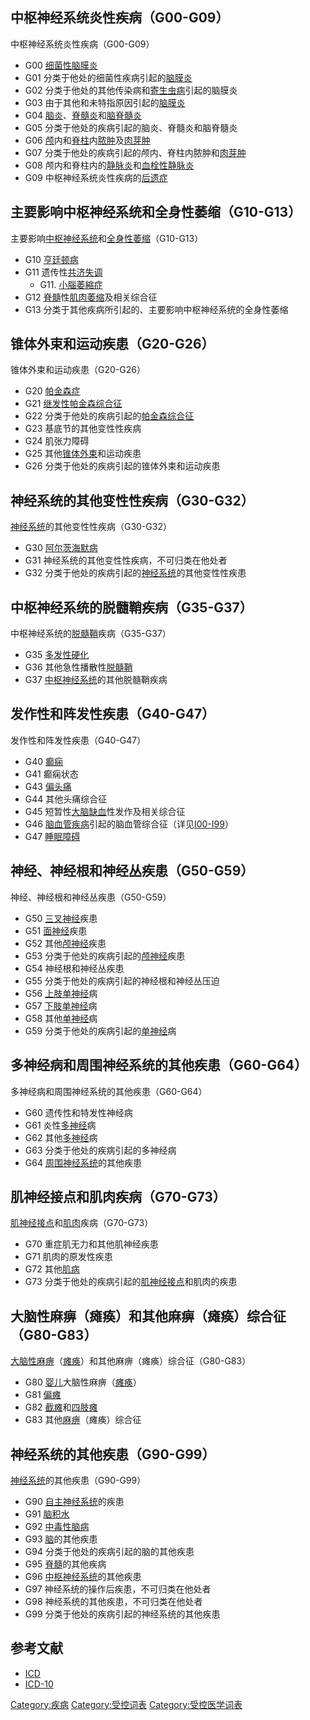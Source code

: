 {{ICD-10A}}

== 中枢神经系统炎性疾病（G00-G09） ==
中枢神经系统炎性疾病（G00-G09）
* G00 [[细菌性脑膜炎|细菌性脑膜炎]]
* G01 分类于他处的细菌性疾病引起的[[脑膜炎|脑膜炎]]
* G02 分类于他处的其他传染病和[[寄生虫病|寄生虫病]]引起的脑膜炎
* G03 由于其他和未特指原因引起的[[脑膜炎|脑膜炎]]
* G04 [[脑炎|脑炎]]、[[脊髓炎|脊髓炎]]和[[脑脊髓炎|脑脊髓炎]]
* G05 分类于他处的疾病引起的脑炎、脊髓炎和脑脊髓炎
* G06 [[颅|颅]]内和[[脊柱|脊柱]]内[[脓肿|脓肿]]及[[肉芽肿|肉芽肿]]
* G07 分类于他处的疾病引起的颅内、脊柱内脓肿和[[肉芽肿|肉芽肿]]
* G08 颅内和脊柱内的[[静脉炎|静脉炎]]和[[血栓性静脉炎|血栓性静脉炎]]
* G09 中枢神经系统炎性疾病的[[后遗症|后遗症]]

== 主要影响中枢神经系统和全身性萎缩（G10-G13） ==
主要影响[[中枢神经系统|中枢神经系统]]和[[全身性萎缩|全身性萎缩]]（G10-G13）
* G10 [[亨廷顿病|亨廷顿病]]
* G11 遗传性[[共济失调|共济失调]]
** G11. [[小腦萎縮症|小腦萎縮症]]
* G12 [[脊髓|脊髓]]性[[肌肉萎缩|肌肉萎缩]]及相关综合征
* G13 分类于其他疾病所引起的、主要影响中枢神经系统的全身性萎缩

== 锥体外束和运动疾患（G20-G26） ==
锥体外束和运动疾患（G20-G26）
* G20 [[帕金森症|帕金森症]]
* G21 [[继发性|继发性]][[帕金森综合征|帕金森综合征]]
* G22 分类于他处的疾病引起的[[帕金森综合征|帕金森综合征]]
* G23 基底节的其他变性性疾病
* G24 肌张力障碍
* G25 其他[[锥体外束|锥体外束]]和运动疾患
* G26 分类于他处的疾病引起的锥体外束和运动疾患

== 神经系统的其他变性性疾病（G30-G32） ==
[[神经系统|神经系统]]的其他变性性疾病（G30-G32）
* G30 [[阿尔茨海默病|阿尔茨海默病]]
* G31 神经系统的其他变性性疾病，不可归类在他处者
* G32 分类于他处的疾病引起的[[神经系统|神经系统]]的其他变性性疾患

== 中枢神经系统的脱髓鞘疾病（G35-G37） ==
中枢神经系统的[[脱髓鞘|脱髓鞘]]疾病（G35-G37）
* G35 [[多发性硬化|多发性硬化]]
* G36 其他急性播散性[[脱髓鞘|脱髓鞘]]
* G37 [[中枢神经系统|中枢神经系统]]的其他脱髓鞘疾病

== 发作性和阵发性疾患（G40-G47） ==
发作性和阵发性疾患（G40-G47）
* G40 [[癫痫|癫痫]]
* G41 癫痫状态
* G43 [[偏头痛|偏头痛]]
* G44 其他头痛综合征
* G45 短暂性[[大脑缺血|大脑缺血]]性发作及相关综合征
* G46 [[脑血管疾病|脑血管疾病]]引起的脑血管综合征（详见[[ICD-10_第九章：循环系统疾病|I00-I99]]）
* G47 [[睡眠障碍|睡眠障碍]]

== 神经、神经根和神经丛疾患（G50-G59） ==
神经、神经根和神经丛疾患（G50-G59）
* G50 [[三叉神经|三叉神经]]疾患
* G51 [[面神经|面神经]]疾患
* G52 其他[[颅神经|颅神经]]疾患
* G53 分类于他处的疾病引起的[[颅神经|颅神经]]疾患
* G54 神经根和神经丛疾患
* G55 分类于他处的疾病引起的神经根和神经丛压迫
* G56 [[上肢单神经|上肢单神经]]病
* G57 [[下肢单神经|下肢单神经]]病
* G58 其他[[单神经|单神经]]病
* G59 分类于他处的疾病引起的[[单神经|单神经]]病

== 多神经病和周围神经系统的其他疾患（G60-G64） ==
多神经病和周围神经系统的其他疾患（G60-G64）
* G60 遗传性和特发性神经病
* G61 炎性[[多神经|多神经]]病
* G62 其他[[多神经|多神经]]病
* G63 分类于他处的疾病引起的多神经病
* G64 [[周围神经系统|周围神经系统]]的其他疾患

== 肌神经接点和肌肉疾病（G70-G73） ==
[[肌神经接点|肌神经接点]]和[[肌肉|肌肉]]疾病（G70-G73）
* G70 重症肌无力和其他肌神经疾患
* G71 肌肉的原发性疾患
* G72 其他[[肌病|肌病]]
* G73 分类于他处的疾病引起的[[肌神经接点|肌神经接点]]和肌肉的疾患

== 大脑性麻痹（瘫痪）和其他麻痹（瘫痪）综合征（G80-G83） ==
[[大脑性麻痹|大脑性麻痹]]（[[瘫痪|瘫痪]]）和其他麻痹（瘫痪）综合征（G80-G83）
* G80 [[婴儿|婴儿]]大脑性麻痹（[[瘫痪|瘫痪]]）
* G81 [[偏瘫|偏瘫]]
* G82 [[截瘫|截瘫]]和[[四肢瘫|四肢瘫]]
* G83 其他[[麻痹|麻痹]]（瘫痪）综合征

== 神经系统的其他疾患（G90-G99） ==
[[神经系统|神经系统]]的其他疾患（G90-G99）
* G90 [[自主神经系统|自主神经系统]]的疾患
* G91 [[脑积水|脑积水]]
* G92 [[中毒性脑病|中毒性脑病]]
* G93 [[脑|脑]]的其他疾患
* G94 分类于他处的疾病引起的脑的其他疾患
* G95 [[脊髓|脊髓]]的其他疾病
* G96 [[中枢神经系统|中枢神经系统]]的其他疾患
* G97 神经系统的操作后疾患，不可归类在他处者
* G98 神经系统的其他疾患，不可归类在他处者
* G99 分类于他处的疾病引起的神经系统的其他疾患

== 参考文献 ==
* [[ICD|ICD]]
* [[ICD-10|ICD-10]]

{{Medical conditions}}

[[Category:疾病|Category:疾病]]
[[Category:受控词表|Category:受控词表]]
[[Category:受控医学词表|Category:受控医学词表]]